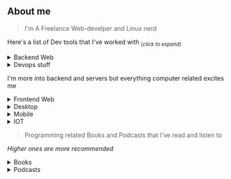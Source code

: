 ## About me

> I'm A Freelance Web-develper and Linux nerd

Here's a list of Dev tools that I've worked with <sub>(_click to expand_)</sub>

<details>
  <summary>Backend Web</summary>

- Django
- FastApi
- PostgreSQL
- RabbitMQ
- Nginx and Uvicorn

</details>

<details>
  <summary>Devops stuff</summary>

- Linux server Administration
- Docker
- Kubernetes
- My awesome homebrewed Bash/Python Scripts with Cronjobs
- Ansible
- GitHub actions

</details>

I'm more into backend and servers but everything computer related excites me

<details>
  <summary>Frontend Web</summary>

- React
- Gatsby
- Svelte-kit
- TailwindCSS and Saass

</details>

<details>
  <summary>Desktop</summary>

- Qt5/6 with PyQt
- Flutter
- Electron with React <sub>(looking forwawrd to do it with Svelte)</sub>

</details>

<details>
  <summary>Mobile</summary>

- Flutter
- Nativescript

</details>

<details>
  <summary>IOT</summary>

- Raspberry Pi
- Arduino
- [Wemos boards](https://www.google.com/search?q=wemos+d1+mini)

</details>

> Programming related Books and Podcasts that I've read and listen to

_Higher ones are more recommended_

<details>
  <summary>Books</summary>

1. [Python Testing with Pytest - Brian Okken](https://pragprog.com/titles/bopytest2/python-testing-with-pytest-second-edition/)
2. [Crafting Interpreters - Robert Nystrom](https://craftinginterpreters.com/)
3. [CPython Internals - Anthony Shaw](https://realpython.com/products/cpython-internals-book/)
4. [TCP / IP For Dummies - Candace Leiden, Marshall Wilensky](https://www.dummies.com/book/technology/information-technology/networking/general-networking/tcp-ip-for-dummies-6th-edition-281878/)
5. [Functional Programming for Dummies - John Paul Mueller](https://www.dummies.com/book/technology/programming-web-design/general-programming-web-design/functional-programming-for-dummies-281724/)
6. [Python Tricks: The Book - Dan Bader](https://realpython.com/products/python-tricks-book/)

</details>

<details>
  <summary>Podcasts</summary>

1. [Python Bytes](https://pythonbytes.fm/)
2. [Command Line Heroes](https://www.redhat.com/en/command-line-heroes)
3. [Talk Python To Me](https://talkpython.fm/)
4. [Destination Linux](https://destinationlinux.org/)
5. [Lex Fridman Podcast](https://lexfridman.com/podcast/)
6. [JavaScript Jabber](https://topenddevs.com/podcasts/javascript-jabber)

</details>
